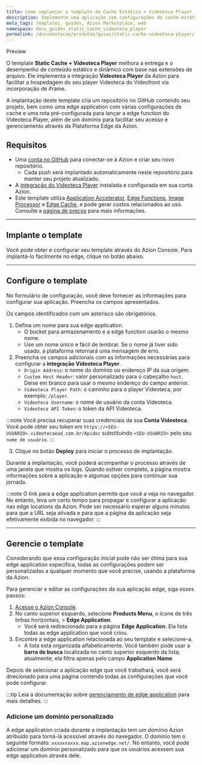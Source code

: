 ```yaml
---
title: Como implantar o template de Cache Estático + Videoteca Player
description: Implemente uma aplicação com configurações de cache estático usando o Videoteca Player.
meta_tags: templates, guides, Azion Marketplace, web
namespace: docs_guides_static_cache_videoteca_player
permalink: /documentacao/produtos/guias/static-cache-videoteca-player/
---
```



<Tag severity="info" client:only="vue">
Preview
</Tag>

O template **Static Cache + Videoteca Player** melhora a entrega e o desempenho de conteúdo estático e dinâmico com base nas extensões de arquivo. Ele implementa a integração **Videoteca Player** da Azion para facilitar a hospedagem do seu player Videoteca do Videofront via incorporação de iframe.

A implantação deste template cria um repositório no GitHub contendo seu projeto, bem como uma edge application com várias configurações de cache e uma rota pré-configurada para lançar a edge function do Videoteca Player, além de um domínio para facilitar seu acesso e gerenciamento através da Plataforma Edge da Azion.

## Requisitos

- Uma [conta no GitHub](https://github.com/signup) para conectar-se à Azion e criar seu novo repositório.
    - Cada push será implantado automaticamente neste repositório para manter seu projeto atualizado.
- A [integração do Videoteca Player](/pt-br/produtos/guias/videoteca-player/) instalada e configurada em sua conta Azion.
- Este template utiliza [Application Accelerator](/pt-br/documentacao/produtos/build/edge-application/application-accelerator/), [Edge Functions](/pt-br/documentacao/produtos/build/edge-application/edge-functions/), [Image Processor](/pt-br/documentacao/produtos/build/edge-application/image-processor/) e [Edge Cache](/pt-br/documentacao/produtos/build/edge-application/edge-cache/), e pode gerar custos relacionados ao uso. Consulte a [página de preços](https://www.azion.com/pt-br/precos/) para mais informações.

---

## Implante o template

Você pode obter e configurar seu template através do Azion Console. Para implantá-lo facilmente no edge, clique no botão abaixo.

<LinkButton
    label="Deploy"
    link="https://console.azion.com/create/azion-community/static-cache-videoteca-player"
    icon="ai ai-azion"
    icon-pos="left"
  />

---

## Configure o template

No formulário de configuração, você deve fornecer as informações para configurar sua aplicação. Preencha os campos apresentados. 

Os campos identificados com um asterisco são obrigatórios.

1. Defina um nome para sua edge application.
    - O bucket para armazenamento e a edge function usarão o mesmo nome.
    - Use um nome único e fácil de lembrar. Se o nome já tiver sido usado, a plataforma retornará uma mensagem de erro.
2. Preencha os campos adicionais com as informações necessárias para configurar a **integração Videoteca Player**.
    - `Origin Address`: o nome do domínio ou endereço IP da sua origem.
    - `Custom Host Header`: valor personalizado para o cabeçalho `host`. Deixe em branco para usar o mesmo endereço do campo anterior.
    - `Videoteca Player Path`: o caminho para o player Videoteca, por exemplo: `/player`.
    - `Videoteca Username`: o nome de usuário da conta Videoteca.
    - `Videoteca API Token`: o token da API Videoteca.

:::note
Você precisa recuperar suas credenciais da sua **Conta Videoteca**. Você pode obter seu token em `https://<SEU-USUÁRIO>.videotecaead.com.br/Apidoc` substituindo `<SEU-USUÁRIO>` pelo seu `nome de usuário`.
:::

3. Clique no botão **Deploy** para iniciar o processo de implantação.

Durante a implantação, você poderá acompanhar o processo através de uma janela que mostra os logs. Quando estiver completo, a página mostra informações sobre a aplicação e algumas opções para continuar sua jornada.

:::note
O link para a edge application permite que você a veja no navegador. No entanto, leva um certo tempo para propagar e configurar a aplicação nas edge locations da Azion. Pode ser necessário esperar alguns minutos para que a URL seja ativada e para que a página da aplicação seja efetivamente exibida no navegador.
:::

---

## Gerencie o template

Considerando que essa configuração inicial pode não ser ótima para sua edge application específica, todas as configurações podem ser personalizadas a qualquer momento que você precise, usando a plataforma da Azion.

Para gerenciar e editar as configurações da sua aplicação edge, siga esses passos:

1. [Acesse o Azion Console](https://console.azion.com).
2. No canto superior esquerdo, selecione **Products Menu**, o ícone de três linhas horizontais, > **Edge Application**.
    - Você será redirecionado para a página **Edge Application**. Ela lista todas as edge application que você criou.
3. Encontre a edge application relacionada ao seu template e selecione-a.
    - A lista está organizada alfabeticamente. Você também pode usar a **barra de busca** localizada no canto superior esquerdo da lista; atualmente, ela filtra apenas pelo campo **Application Name**.

Depois de selecionar a aplicação edge que você trabalhará, você será direcionado para uma página contendo todas as configurações que você pode configurar.

:::tip
Leia a documentação sobre [gerenciamento de edge application](/pt-br/documentacao/produtos/build/edge-application/primeiros-passos/) para mais detalhes.
:::

### Adicione um domínio personalizado

A edge application criada durante a implantação tem um domínio Azion atribuído para torná-la acessível através do navegador. O domínio tem o seguinte formato: `xxxxxxxxxx.map.azionedge.net/`. No entanto, você pode adicionar um domínio personalizado para que os usuários acessem sua edge application através dele.


<LinkButton link="/pt-br/documentacao/produtos/guias/configurar-dominio/" label="ir para o guia de configuração de domínio" severity="secondary" /> 
